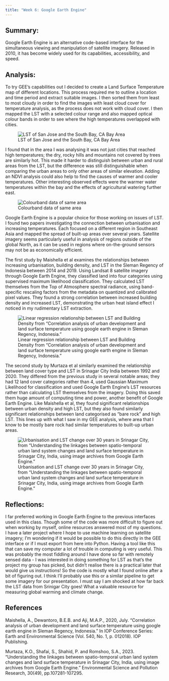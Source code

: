 ```yaml
---
title: "Week 6: Google Earth Engine"
---
```


## Summary:

Google Earth Engine is an alternative code-based interface for the simultaneous viewing and manipulation of satellite imagery. Released in 2010, it has become widely used for its capabilities, accessibility, and speed.

## Analysis:

To try GEE's capabilities out I decided to create a Land Surface Temperature map of different locations. This process required me to outline a location and time period and extract suitable images. I then sorted them from least to most cloudy in order to find the images with least cloud cover for temperature analysis, as the process does not work with cloud cover. I then mapped the LST with a selected colour range and also mapped optical colour bands in order to see where the high temperatures overlapped with cities.

![LST of San Jose and the South Bay, CA Bay Area](images/6.1.png)

I found that in the area I was analysing it was not just cities that reached high temperatures; the dry, rocky hills and mountains not covered by trees are similarly hot. This made it harder to distinguish between urban and rural areas from the LST, but the difference was still distinguishable when comparing the urban areas to only other areas of similar elevation. Adding an NDVI analysis could also help to find the causes of warmer and cooler temperatures. Other interesting observed effects were the warmer water temperatures within the bay and the effects of agricultural watering further east.

![Colourband data of same area](images/6.2.png)

Google Earth Engine is a popular choice for those working on issues of LST. I found two papers investigating the connection between urbanisation and increasing temperatures. Each focused on a different region in Southeast Asia and mapped the spread of built-up areas over several years. Satellite imagery seems particularly useful in analysis of regions outside of the global North, as it can be used in regions where on-the-ground sensors may not be as economically efficient.

The first study by Maishella et al examines the relationships between increasing urbanisation, building density, and LST in the Sleman Regency of Indonesia between 2014 and 2019. Using Landsat 8 satellite imagery through Google Earth Engine, they classified land into four categories using supervised maximum likelihood classification. They calculated LST themselves from the Top of Atmosphere spectral radiance, using band-specific rescaling factors from the metadata on quantized and calibrated pixel values. They found a strong correlation between increased building density and increased LST, demonstrating the urban heat island effect I noticed in my rudimentary LST extraction.

![Linear regression relationship between LST and Building Density from "Correlation analysis of urban development and land surface temperature using google earth engine in Sleman Regency, Indonesia."](images/6.3.png)

The second study by Murtaza et al similarly examined the relationship between land cover type and LST in Srinagar City India between 1992 and 2020. They differed from the previous study in several notable areas; they had 12 land cover categories rather than 4, used Gaussian Maximum Likelihood for classification and used Google Earth Engine's LST resources rather than calculating LST themselves from the imagery. Doing this saved them huge amount of computing time and power, another benefit of Google Earth Engine. Like Maishella et al, they found significant relationships between urban density and high LST, but they also found similarly significant relationships between land categorised as "bare rock" and high LST. This lines up with what I saw in my GEE analysis, where area that I know to be mostly bare rock had similar temperatures to built-up urban areas.

![Urbanisation and LST change over 30 years in Srinagar City, from "Understanding the linkages between spatio-temporal urban land system changes and land surface temperature in Srinagar City, India, using image archives from Google Earth Engine."](images/6.4.png)

## Reflections:

I far preferred working in Google Earth Engine to the previous interfaces used in this class. Though some of the code was more difficult to figure out when working by myself, online resources answered most of my questions. I have a later project where I hope to use machine learning on satellite imagery; I'm wondering if it would be possible to do this directly in the GEE interface or if I must export from here into Python. Having a tool like this that can save my computer a lot of trouble in computing is very useful. This was probably the most fiddling around I have done so far with remotely sensed data - I was interested in doing something for LST as that's the project my group has picked, but didn't realise there is a practical later that would give us instructions! So the code is mostly what I found online after a bit of figuring out. I think I'll probably use this or a similar pipeline to get some imagery for our presentation. I must say I am shocked at how far back the LST data from Srinigar City goes! What a valuable resource for measuring global warming and climate change.

## References

Maishella, A., Dewantoro, B.E.B. and Aji, M.A.P., 2020, July. "Correlation analysis of urban development and land surface temperature using google earth engine in Sleman Regency, Indonesia." In IOP Conference Series: Earth and Environmental Science (Vol. 540, No. 1, p. 012018). IOP Publishing.

Murtaza, K.O., Shafai, S., Shahid, P. and Romshoo, S.A., 2023. "Understanding the linkages between spatio-temporal urban land system changes and land surface temperature in Srinagar City, India, using image archives from Google Earth Engine." Environmental Science and Pollution Research, 30(49), pp.107281-107295.

